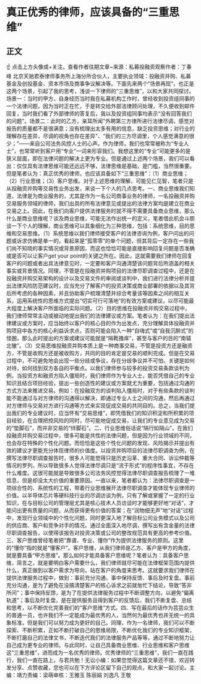 # 真正优秀的律师，应该具备的“三重思维”
## 正文
☝ 点击上方头像或+关注，查看作者往期文章~来源：私募投融资观察作者：丁春峰 北京天驰君泰律师事务所上海分所合伙人，主要执业领域：投融资并购、私募基金及创投基金、资本市场及商事争议解决等。下面先来两个“场景再现”，也正是这两个场景，引起了我的思考，浅谈一下律师的“三重思维”，以和大家共同探讨。场景一：当时的甲方，自身经历当时我在私募机构工作时，曾经收到投资组同事的一个法律问题，因为当时正在忙，于是转交给外部法律顾问处理，不久便收到邮件回复，当时我们看了外部律师的答复后，我以及投资组同事均表示“没有回答我们的问题”。场景二：此时的乙方，亲耳所闻"外聘第三方律所进行法律尽调，感觉对报告的质量都不是很满意；没有梳理出太多有用的信息，缺乏投资思维；对行业的理解存在差异，尽调的视角也存在差异"、“我们的三方尽调里，个人感觉满意的很少；”——来自公司法务风控人士的心声。作为律师，我们也常常被称为“专业人士”，也常常听到客户用“专业”一词来形容我们。我想这里的“专业”可能更多的是狭义层面，即在法律问题的解决上更为专业。但是通过上述两个场景，我们可以看出：仅仅具有法律思维可能还远远不够，法律思维是基础，是门槛，当然很重要。但是笔者认为：真正优秀的律师，也应该具备如下“三重思维”：（1）商业思维；（2）行业思维；（3）客户思维。对于上述思维的理解，可能见仁见智，笔者只是从投融资并购等交易性业务出发，来谈一下个人的几点思考。一、商业思维我们知道，法律是为商业服务的，尤其是作为一名公司商事业务的律师，一名投融资并购交易服务领域的律师，我们出具的所有法律意见或提出的法律方案均是建立在商业交易之上。因此，在我们向客户提供法律服务时就不得不需要具备商业思维，那么什么是商业思维呢？谈及商业思维，可能无法作出统一的定义，笔者借此机会斗胆谈一下个人的理解，商业思维可以具象细化为三种思维，包括：系统思维，目的思维和交易思维。（1）系统思维以我们律师接受客户的法律咨询为例，客户问出的问题或诉求仿佛是单一的，看起来是“孤零零”的单个问题，但其背后一定存在一些我们尚不知晓的事实情况或背景原因，而这也恰恰可能是直接影响回复问题是否准确或是否可以让客户get your point的关键之所在。因此，这就需要我们律师在回复客户的问题或者出具法律意见时，一定要和客户沟通清楚该问题背后所涵盖的相关事实或背景情况。同理，不管是在投融资并购项目的法律尽职调查过程中，还是在投融资并购交易架构的设计以及交易文件的审阅或谈判中，我们进行法律分析并提出法律风险防范建议时，应当充分了解客户的投资决策或商业部署的依据以及其背后所考虑的各种因素，并且协助客户梳理清楚并综合考量该等因素之间的相互关系，运用系统性的思维方式提出“切实可行可落地”的有效方案或建议，以尽可能最大程度上解决客户所面临的实际问题。（2）目的思维在投融资并购交易过程中，我们律师常常主动或被动地提出我们的法律建议或方案。笔者认为：在我们提出法律建议或方案时，应当始终以客户的核心目的作为出发点，充分理解具体投融资并购项目中各方的核心利益诉求点，否则可能会陷入一种“自嗨式”或“自我沉醉式”的怪圈，那么此时提出的方案或建议可能就是“隔靴搔痒”，甚至与客户的目的“南辕北辙”。（3）交易思维投融资并购本质上是一种商事交易，不管是投资方还是融资方，不管是收购方还是被收购方，共同的目的肯定是交易的顺利完成。但是在交易过程中，不可避免地会出现一些分歧或争议，存在分歧争议并不可怕，关键是如何对待，如何找到双方各自的平衡点。以我们律师参与较多的投资交易条款谈判为例，当投资方和融资方陷入僵局时，我们律师作为专业人士，能否凭借自己的专业知识且结合项目经验，提出一些创造性的建议或方案就尤为重要，包括通过沟通的方式方法来推进交易。例如：在投融双方的谈判陷入僵局时，对于有些条款的谈判能不能通过与对方律师的沟通得以解决，即通过专业人士之间的沟通，然后再通过对方律师与交易对方进行沟通等方式来实现促成交易的共同目的。总之，当我们提出我们的专业建议时，应当怀有“交易思维”，即凭借我们的知识积淀和所积累的项目经验，在合理把控风险的同时，尽可能地促成交易，让我们的专业意见成为交易的“垫脚石”，而并非交易的“绊脚石”。二、行业思维俗话说“隔行如隔山”，在我们投融资并购交易过程中，很多可能是共性的法律问题，但是因为行业领域的不同，也会存在特殊的个性化问题。而恰恰是这些个性化问题的发现、风险揭示并提出有效的建议才更能充分体现律师的价值度。以投资并购项目的法律尽职调查为例，在撰写法律尽职调查报告时，很多人可能觉得只是历史沿革、重大合同、诉讼仲裁等情况的罗列，所以导致很多人觉得法律尽调只是“流于形式”的程序性事宜，不存在什么难度。这很可能就是导致很多公司法务风控觉得法律尽职调查报告梳理了一堆信息，但是却没太大价值的重要原因。一直以来，笔者都认为：法律尽职调查是一项综合性的、系统性的工程，带着行业思维展开法律尽职调查才能体现专业律师的价值。以半导体芯片等硬科技行业的尽调访谈为例，只有了解或掌握了一定的行业知识，在与目标公司的管理层尤其是核心技术人员访谈时才能够更好地“对话”，才能问出更有质量的问题，从而获得更有价值的答案；在“润物细无声”地“对话”过程中，发现行业领域中的个性化问题，同时更深入地了解目标公司业务模式以及公司的供应商、客户和竞争对手的情况。通过全面深入地尽调，撰写出有含金量的法律尽职调查报告，以使得该报告对投资决策或公司的整改规范具有更高的参考价值。三、客户思维曾经笔者把“靠谱、专业、懂你”作为提供法律服务的原则。这里的“懂你”指的就是“懂客户”。客户思维，从我们律师是乙方、客户是甲方的角度，就是要具备“甲方思维”。那么如何才能具备客户思维呢？笔者认为：具备客户思维，简言之，就是要明白客户需要什么，我们律师就尽可能在法律框架范围内提供什么，真正做到以客户需求为导向，站在客户的角度来思考。这就要求我们律师在提供法律服务过程中，做到：事前充分沟通、事中保持反馈、事后及时复盘。事前充分沟通，是为了避免在没搞清楚客户的核心诉求之前就匆忙下结论，导致“答非所问”；事中保持反馈，是为了在提供法律服务过程中不断调整方向，以避免“偏离轨道”；事后及时复盘，是在提供服务且得到客户的反馈后，我们不断复盘、总结和思考，以不断优化完善我们的“客户思维”方式。四、写在最后的话作为芸芸众生的普通一员，也许我们不一定能成为最优秀的人，当然何为最优秀也并无统一的具象标准，但是我们可以努力成为更好的自己。同理，作为一名律师，我们可以不断探索、不断积累，正如不断打破自己的思维局限，不断优化我们的专业知识框架，不断打磨自己的法律文书，不断迭代我们的法律服务产品等等，通过不断地努力让自己成为更专业的律师。与此同时，让自己具备商业思维、行业思维和客户思维这“三重思维”，进而成为一名优秀的律师。优秀律师的“三重思维”，我们一直在践行，我们一直在路上，与君共勉！无讼小编：如果您觉得这篇文章还不错，欢迎转发分享、点赞收藏，您也可以在下方评论区留下自己的观点，和大家一起讨论。主编：靖力责编：梁萌审核：王雅玉 陈丽娟 刘逸凡 王敬